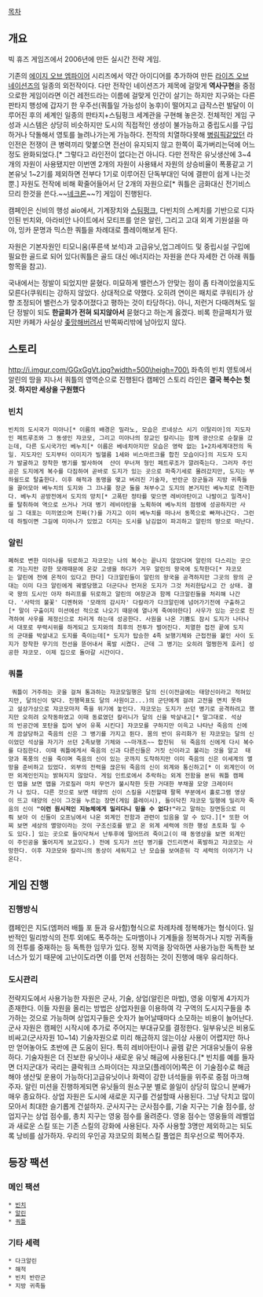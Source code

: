 [[목차]]
== 개요 ==
빅 휴즈 게임즈에서 2006년에 만든 실시간 전략 게임.

기존의 [[에이지 오브 엠파이어]] 시리즈에서 약간 아이디어를 추가하여 만든 [[라이즈 오브 네이션즈]]의 일종의 외전작이다. 다만 전작인 네이션즈가 제목에 걸맞게 '''역사구현'''을 중점으로한 게임이라면 이건 레전드라는 이름에 걸맞게 인간이 살기는 하지만 지구와는 다른 판타지 행성에 갑자기 한 우주선(쿼틀일 가능성이 농후)이 떨어지고 급작스런 발달이 이루어진 후의 세계인 일종의 판타지+스팀펑크 세계관을 구현해 놓은것. 전체적인 게임 구성과 시스템은 상당히 비슷하지만 도시의 직접적인 생성이 불가능하고 중립도시를 구입하거나 닥돌해서 영토를 늘려나가는게 가능하다. 전작의 치열하다못해 [[병림픽]]같았던 라인전은 전쟁이 큰 병력끼리 맞붙으면 전선이 유지되지 않고 한쪽이 훅가버리는덕에 어느정도 완화되었다.[* 그렇다고 라인전이 없다는건 아니다. 다만 전작은 유닛생산에 3~4개의 자원이 사용됐지만 이번엔 2개의 자원이 사용돼서 자원의 상승비율이 폭풍같고 기본유닛 1~2기를 제외하면 전부다 1기로 이루어진 단독부대인 덕에 결판이 쉽게 나는것뿐.] 자원도 전작에 비해 확줄어들어서 단 2개의 자원으로[* 쿼틀은 금화대신 전기비스므리 한것을 쓴다.~~[[네크론]]~~?] 게임이 진행된다.

캠페인은 신비의 행성 aio에서, 기계장치와 [[스팀펑크]], 다빈치의 스케치를 기반으로 디자인된 빈치와, 아라비안 나이트에서 모티프를 얻은 알린, 그리고 고대 외계 기원설을 마야, 잉카 문명과 믹스한 쿼틀을 차례대로 플레이해보게 된다.

자원은 기본자원인 티모니움(푸른색 보석)과 고급유닛,업그레이드 및 중립시설 구입에 필요한 골드로 되어 있다(쿼틀은 골드 대신 에너지라는 자원을 쓴다 자세한 건 아래 쿼틀 항목을 참고).

국내에서는 정발이 되었지만 묻혔다. 미묘하게 밸런스가 안맞는 점이 좀 타격이었을지도 모른다(쿠워티는 강하지 않았다. 상대적으로 약했다. 오히려 연이은 패치로 쿠워티가 상향 조정되어 밸런스가 맞추어졌다고 평하는 것이 타당하다). 아니, 저런거 다때려쳐도 일단 정발이 되도 '''한글화가 전혀 되지않아서''' 묻혔다고 하는게 옳겠다. 비록 한글패치가 떴지만 카페가 사실상 [[좆망]]해버려서 반쪽짜리밖에 남아있지 않다.

== 스토리 ==
http://i.imgur.com/GGxGgVt.jpg?width=500\heigh=700\
좌측의 빈치 영토에서 알린의 땅을 지나서 쿼틀의 영역순으로 진행된다
캠페인 스토리 라인은 '''결국 복수는 헛것'''. '''하지만 세상을 구원했다'''

=== 빈치 ===
 빈치의 도시국가 미아나[* 이름의 배경은 밀라노, 모습은 르네상스 시기 이탈리아]의 지도자인 페트루조와 그 동생인 쟈코모, 그리고 미아나의 장교인 칼리니는 함께 광산으로 순찰을 갔는데, 다른 도시국가인 베누치[* 이름은 베네치아지만 모습은 영락 없는 1+2차세계대전의 독일. 지도자인 도지부터 이미지가 빌헬름 1세와 비스마르크를 합친 모습이다]의 지도자 도지가 발굴하고 장착한 병기를 발사하여  산이 무너져 형인 페트루조가 깔려죽는다. 그러자 주인공은 도지에게 복수를 다짐하여 곧바로 도지가 있는 곳으로 파죽기세로 몰려갔지만, 도지는 부하쉴드로 탈출한다. 이후 해적과 동맹을 맺고 버려진 기술자, 반란군 장군들과 지방 귀족들을 끌어모아 베누치의 도지와 그 끄나풀 장군 둘을 쳐부수고 도지의 본거지인 베누치로 진격한다. 베누치 공방전에서 도지의 망치[* 고폭탄 정타를 맞으면 레비아탄이고 나발이고 일격사]를 탈취하여 역으로 쓰거나 거대 병기 레비아탄을 노획하여 베누치의 점령에 성공하지만 사실 그 대포는 미끼였으며 진짜(?)를 가지고 이미 베누치를 떠나서 동쪽으로 빠져나간다. 그런데 하필이면 그길에 미아나가 있었고 더지는 도시를 남김없이 파괴하고 알린의 땅으로 떠난다.

=== 알린 ===
 폐허로 변한 미아나를 뒤로하고 쟈코모는 나의 복수는 끝나지 않았다며 알린의 다스리는 곳으로 가는지만 강한 모래때문에 온갖 고생을 하다가 겨우 알린의 왕국에 도착한다[* 쟈코모는 알린에 전에 온적이 있다고 한다] 다크알린들이 알린의 왕국을 공격하지만 그곳의 왕의 군대는 이미 다크 알린에게 궤멸당했고 더군다나 먼저온 도지가 그것 처리한답시고 간 상태. 결국 왕의 도시인 아자 하리프를 뒤로하고 알린의 여장군과 함께 다크알린들을 처리해 나간다. '사막의 불꽃' 디멘허와 '모래의 감시자' 다칼라가 다크알린에 넘어가기전에 구출하고[* 말이 구출이지 미션에선 적으로 나오기 때문에 열나게 죽여야한다] 사우가 있는 곳으로 진격하여 사우를 제정신으로 차리게 하는데 성공한다. 사원을 나온 기쁨도 잠시 도지가 나타나서 대포로 무력시위를 하게되고 도지와의 최후의 전투가 벌어진다. 치열한 접전 끝에 도지의 군대를 박살내고 도지를 죽이는데[* 도지가 탑승한 4족 보행기체와 근접전을 붙인 사이 도지가 장착한 무기의 전선을 뜯어내서 폭발 시켰다. 근데 그 병기는 오히려 멀쩡한게 호러] 성공한 쟈코모. 이제 집으로 돌아갈 시간이다.

=== 쿼틀 ===
  쿼틀이 거주하는 곳을 걸쳐 통과하는 쟈코모일행은 달의 신(이전글에는 태양신이라고 적혀있지만, 달의신이 맞다. 진행목표도 달의 사원이고...)의 군단에게 걸려 고전을 면치 못하고 설상가상으로 쟈코모마저 죽을 위기에 놓인다. 쟈코모는 도지가 쓰던 병기로 공격하려고 했지만 오히려 오작동하였고 이때 동료였던 칼리니가 달의 신을 박살내고[* 말그대로. 석상의 빈공간에 포탄을 집어 넣어 유폭 시킨다] 쟈코모를 구하지만 이윽고 나타난 죽음의 신에게 끔살당하고 죽음의 신은 그 병기를 가지고 튄다. 몸의 반이 유리화가 된 쟈코모는 달의 신이었던 석상을 자기가 쓰던 2족보행 기체와 ~~마개조~~ 합친뒤  뒤 죽음의 신에게 다시 복수를 다짐한다. 이때 쿼틀에게서 죽음의 신과 다른신들은 거짓 신이라고 불리는 것을 알고  태양과 폭풍의 신을 죽이며 죽음의 신이 있는 곳까지 도착하지만 이미 죽음의 신은 이세계의 멸망을 준비하고 있었다. 외부의 전력을 끊은뒤 죽음의 신이 외계와 통신하고[* 이 외계인이 어떤 외계인인지는 밝혀지지 않았다. 게임 인트로에서 추락하는 외계 전함을 본뒤 쿼틀 캠페인 맵을 보면 맵을 가로질러 마치 무언가 불시착한 듯한 거대한 부채꼴 모양 크레이터가 나 있다. 다른 것으로 보면 태양의 신이 스킬을 시전할때 팔목 부분에서 홀로그램 영상이 뜨고 태양의 신이 그것을 누르는 장면(게임 플레이시), 들이닥친 쟈코모 일행에 밀리자 죽음의 신이 '''"이런 원시적인 지능체에게 밀리다니 믿을 수 없다!"'''라고 말하는 장면등으로 미뤄 보아 이 신들이 오프닝에서 나온 외계인 전함과 관련이 있음을 알 수 있다.][* 또한 어찌 보면 세상의 멸망이라는 것이 구조신호를 받고 온 외계 세력에 의한 행성 초토화 일 수도 있다.] 있는 곳으로 들이닥쳐서 난투후에 떨어뜨려 죽이고(이 때 동영상을 보면 외계인이 주인공을 뚫어지게 보고있다.) 전에 도지가 쓰던 병기를 건드리면서 폭발하고 쟈코모는 사망한다. 이후 쟈코모와 칼리니의 동상이 세워지고 난 모습을 보여준뒤 각 세력의 이야기가 나온다.

== 게임 진행 ==
=== 진행방식 ===
캠페인은 지도(엠퍼러 배틀 포 듄과 유사함)형식으로 차례차례 정복해가는 형식이다. 일반적인 밀리방식의 전투 외에도 폭주하는 도마뱀이나 기계들을 정복하거나 지방 귀족들의 전투를 중재하는 등 독특한 임무가 있다. 정복 지역을 장악하면 사용가능한 독특한 보너스가 있기 때문에 고난이도라면 이를 먼저 선점하는 것이 진행에 매우 유리하다.

=== 도시관리 ===
전략지도에서 사용가능한 자원은 군사, 기술, 상업(알린은 마법), 영웅 이렇게 4가지가 존재한다. 이들 자원을 올리는 방법은 상업자원을 이용하여 각 구역의 도시지구들을 추가하는 것으로 가능하며 상업지구들은 숫자가 늘어날때마다 소모하는 비용이 늘어난다.
군사 자원은 캠페인 시작시에 추가로 주어지는 부대규모를 결정한다. 일부유닛은 비용도 비싸고(군사자원 10~14) 기술자원으로 미리 해금하지 않는이상 사용이 어렵지만 하나만 얻어놓아도 초반에 큰 도움이 된다. 특히 레비아탄이나 골렘 같은 거대유닛들이 유용하다.
기술자원은 더 진보한 유닛이나 새로운 유닛 해금에 사용된다.[* 빈치를 예를 들자면 더지군대가 국리는 클락워크 스파이더는 쟈코모(플레이어)쪽은 이 기술점수로 해금해야 생산및 운용이 가능하다]고급유닛이나 화력이 강한 녀석들을 위주로 중점 마크해주자. 알린 미션을 진행하게되면 유닛들의 원소구분 별로 쓸일이 상당히 많으니 분배가 매우 종요하다.
상업 자원은 도시에 새로운 지구를 건설할때 사용된다. 그냥 닥치고 많이 모아서 최대한 슬기롭게 건설하자. 군사지구는 군사점수를, 기술 지구는 기술 점수를, 상업지구는 상업 점수를, 총치 지구는 영웅 점수를 올려준다.
영웅 점수는 영웅들의 레벨업과 새로운 스킬 또는 기존 스킬의 강화에 사용된다. 자주 사용할 3명만 제외하고는 되도록 낭비를 삼가하자. 우리의 우인공 쟈코모의 회복스킬 풀업은 최우선으로 찍어주자.


== 등장 팩션 ==
=== 메인 팩션 ===
 * [[빈치]]
 * [[알린]]
 * [[쿼틀]]

=== 기타 세력 ===
 * 다크알린
 * 해적
 * 빈치 반란군
 * 지방 귀족들
